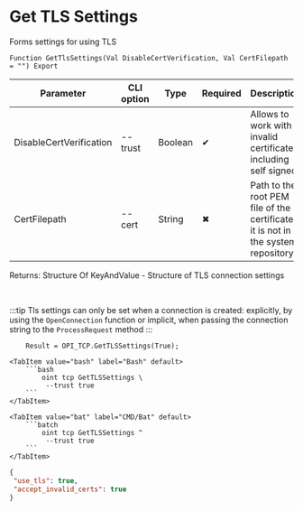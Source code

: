 ﻿---
sidebar_position: 9
description: Get TLS Settings and other functions to work with TCP in the Open Integration Package, a free open-source integration library for 1C:Enterprise 8, OneScript and CLI
keywords: [1C, 1С, 1С:Enterprise, 1С:Enterprise 8.3, API, Integration, Services, Exchange, OneScript, CLI, TCP]
---


# Get TLS Settings
 Forms settings for using TLS



`Function GetTlsSettings(Val DisableCertVerification, Val CertFilepath = "") Export`

  | Parameter | CLI option | Type | Required | Description |
  |-|-|-|-|-|
  | DisableCertVerification | --trust | Boolean | &#x2714; | Allows to work with invalid certificates, including self signed |
  | CertFilepath | --cert | String | &#x2716; | Path to the root PEM file of the certificate if it is not in the system repository |

  
  Returns:  Structure Of KeyAndValue - Structure of TLS connection settings

<br/>

:::tip
Tls settings can only be set when a connection is created: explicitly, by using the `OpenConnection` function or implicit, when passing the connection string to the `ProcessRequest` method
:::
<br/>



```bsl title="1C:Enterprise/OneScript code example"
    Result = OPI_TCP.GetTLSSettings(True);
```
 

 <Tabs>
  
    <TabItem value="bash" label="Bash" default>
        ```bash
            oint tcp GetTLSSettings \
             --trust true
        ```
    </TabItem>
  
    <TabItem value="bat" label="CMD/Bat" default>
        ```batch
            oint tcp GetTLSSettings ^
             --trust true
        ```
    </TabItem>
</Tabs>


```json title="Result"
{
 "use_tls": true,
 "accept_invalid_certs": true
}
```
